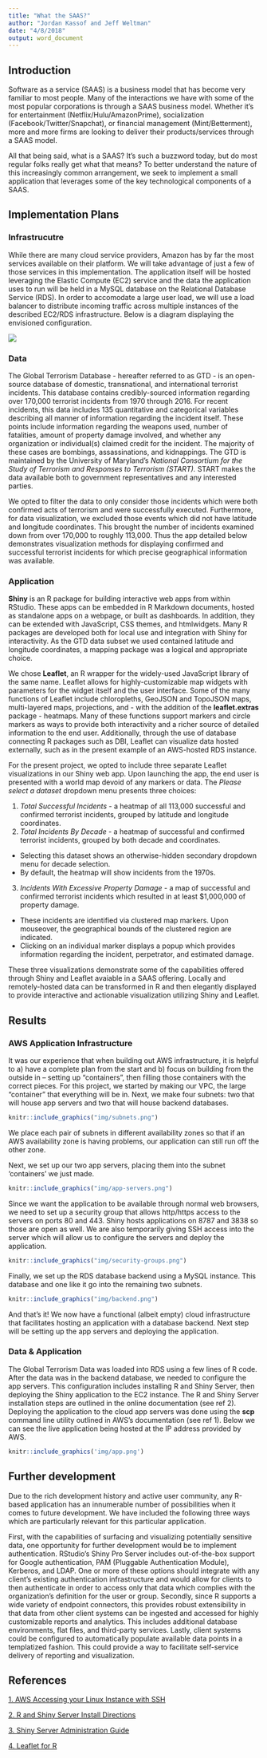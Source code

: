 ```yaml
---
title: "What the SAAS?"
author: "Jordan Kassof and Jeff Weltman"
date: "4/8/2018"
output: word_document
---
```


## Introduction

Software as a service (SAAS) is a business model that has become very familiar to most people. Many of the interactions we have with some of the most popular corporations is through a SAAS business model. Whether it's for entertainment (Netflix/Hulu/AmazonPrime), socialization (Facebook/Twitter/Snapchat), or financial management (Mint/Betterment), more and more firms are looking to deliver their products/services through a SAAS model.

All that being said, what is a SAAS? It's such a buzzword today, but do most regular folks really get what that means? To better understand the nature of this increasingly common arrangement, we seek to implement a small application that leverages some of the key technological components of a SAAS.

## Implementation Plans

### Infrastrucutre

While there are many cloud service providers, Amazon has by far the most services available on their platform. We will take advantage of just a few of those services in this implementation. The application itself will be hosted leveraging the Elastic Compute (EC2) service and the data the application uses to run will be held in a MySQL database on the Relational Database Service (RDS). In order to accomodate a large user load, we will use a load balancer to distribute incoming traffic across multiple instances of the described EC2/RDS infrastructure. Below is a diagram displaying the envisioned configuration.

![](./img/diag.png)


### Data

The Global Terrorism Database - hereafter referred to as GTD - is an open-source database of domestic, transnational, and international terrorist incidents. This database contains credibly-sourced information regarding over 170,000 terrorist incidents from 1970 through 2016. For recent incidents, this data includes 135 quantitative and categorical variables describing all manner of information regarding the incident itself. These points include information regarding the weapons used, number of fatalities, amount of property damage involved, and whether any organization or individual(s) claimed credit for the incident. The majority of these cases are bombings, assassinations, and kidnappings. The GTD is maintained by the University of Maryland's *National Consortium for the Study of Terrorism and Responses to Terrorism (START).* START makes the data available both to government representatives and any interested parties.

We opted to filter the data to only consider those incidents which were both confirmed acts of terrorism and were successfully executed. Furthermore, for data visualization, we excluded those events which did not have latitude and longitude coordinates. This brought the number of incidents examined down from over 170,000 to roughly 113,000. Thus the app detailed below demonstrates visualization methods for displaying confirmed and successful terrorist incidents for which precise geographical information was available.

### Application

**Shiny** is an R package for building interactive web apps from within RStudio. These apps can be embedded in R Markdown documents, hosted as standalone apps on a webpage, or built as dashboards. In addition, they can be extended with JavaScript, CSS themes, and htmlwidgets. Many R packages are developed both for local use and integration with Shiny for interactivity. As the GTD data subset we used contained latitude and longitude coordinates, a mapping package was a logical and appropriate choice. 

We chose **Leaflet**, an R wrapper for the widely-used JavaScript library of the same name. Leaflet allows for highly-customizable map widgets with parameters for the widget itself and the user interface. Some of the many functions of Leaflet include chloropleths, GeoJSON and TopoJSON maps, multi-layered maps, projections, and - with the addition of the **leaflet.extras** package - heatmaps. Many of these functions support markers and circle markers as ways to provide both interactivity and a richer source of detailed information to the end user. Additionally, through the use of database connecting R packages such as DBI, Leaflet can visualize data hosted externally, such as in the present example of an AWS-hosted RDS instance.

For the present project, we opted to include three separate Leaflet visualizations in our Shiny web app. Upon launching the app, the end user is presented with a world map devoid of any markers or data. The *Please select a dataset* dropdown menu presents three choices:

1. *Total Successful Incidents* - a heatmap of all 113,000 successful and confirmed terrorist incidents, grouped by latitude and longitude coordinates.
2. *Total Incidents By Decade* - a heatmap of successful and confirmed terrorist incidents, grouped by both decade and coordinates. 
  + Selecting this dataset shows an otherwise-hidden secondary dropdown menu for decade selection.
  + By default, the heatmap will show incidents from the 1970s.
3. *Incidents With Excessive Property Damage* - a map of successful and confirmed terrorist incidents which resulted in at least $1,000,000 of property damage.
  + These incidents are identified via clustered map markers. Upon mouseover, the geographical bounds of the clustered region are indicated.
  + Clicking on an individual marker displays a popup which provides information regarding the incident, perpetrator, and estimated damage.

These three visualizations demonstrate some of the capabilities offered through Shiny and Leaflet avaiable in a SAAS offering. Locally and remotely-hosted data can be transformed in R and then elegantly displayed to provide interactive and actionable visualization utilizing Shiny and Leaflet.

## Results

### AWS Application Infrastructure

It was our experience that when building out AWS infrastructure, it is helpful to a) have a complete plan from the start and b) focus on building from the outside in -- setting up "containers", then filling those containers with the correct pieces. For this project, we started by making our VPC, the large "container" that everything will be in. Next, we make four subnets: two that will house app servers and two that will house backend databases. 

```r
knitr::include_graphics("img/subnets.png")
```

We place each pair of subnets in different availability zones so that if an AWS availability zone is having problems, our application can still run off the other zone.

Next, we set up our two app servers, placing them into the subnet 'containers' we just made.

```r
knitr::include_graphics("img/app-servers.png")
```

Since we want the application to be available through normal web browsers, we need to set up a security group that allows http/https access to the servers on ports 80 and 443. Shiny hosts applications on 8787 and 3838 so those are open as well. We are also temporarily giving SSH access into the server which will allow us to configure the servers and deploy the application.

```r
knitr::include_graphics("img/security-groups.png")
```

Finally, we set up the RDS database backend using a MySQL instance. This database and one like it go into the remaining two subnets.

```r
knitr::include_graphics("img/backend.png")
```

And that's it! We now have a functional (albeit empty) cloud infrastructure that facilitates hosting an application with a database backend. Next step will be setting up the app servers and deploying the application.

### Data & Application

The Global Terrorism Data was loaded into RDS using a few lines of R code. After the data was in the backend database, we needed to configure the app servers. This configuration includes installing R and Shiny Server, then deploying the Shiny application to the EC2 instance. The R and Shiny Server installation steps are outlined in the online documentation (see ref 2). Deploying the application to the cloud app servers was done using the **scp** command line utility outlined in AWS's documentation (see ref 1). Below we can see the live application being hosted at the IP address provided by AWS.

```r
knitr::include_graphics('img/app.png')
```

## Further development

Due to the rich development history and active user community, any R-based application has an innumerable number of possibilities when it comes to future development. We have included the following three ways which are particularly relevant for this particular application.

First, with the capabilities of surfacing and visualizing potentially sensitive data, one opportunity for further development would be to implement authentication. RStudio's Shiny Pro Server includes out-of-the-box support for Google authentication, PAM (Pluggable Authentication Module), Kerberos, and LDAP. One or more of these options should integrate with any client's existing authentication infrastructure and would allow for clients to then authenticate in order to access only that data which complies with the organization's definition for the user or group. Secondly, since R supports a wide variety of endpoint connectors, this provides robust extensibility in that data from other client systems can be ingested and accessed for highly customizable reports and analytics. This includes additional database environments, flat files, and third-party services. Lastly, client systems could be configured to automatically populate available data points in a templatized fashion. This could provide a way to facilitate self-service delivery of reporting and visualization.

## References

[1. AWS Accessing your Linux Instance with SSH](https://docs.aws.amazon.com/AWSEC2/latest/UserGuide/AccessingInstancesLinux.html)

[2. R and Shiny Server Install Directions](https://www.rstudio.com/products/shiny/download-server/)

[3. Shiny Server Administration Guide](http://docs.rstudio.com/shiny-server/)

[4. Leaflet for R](https://rstudio.github.io/leaflet/)